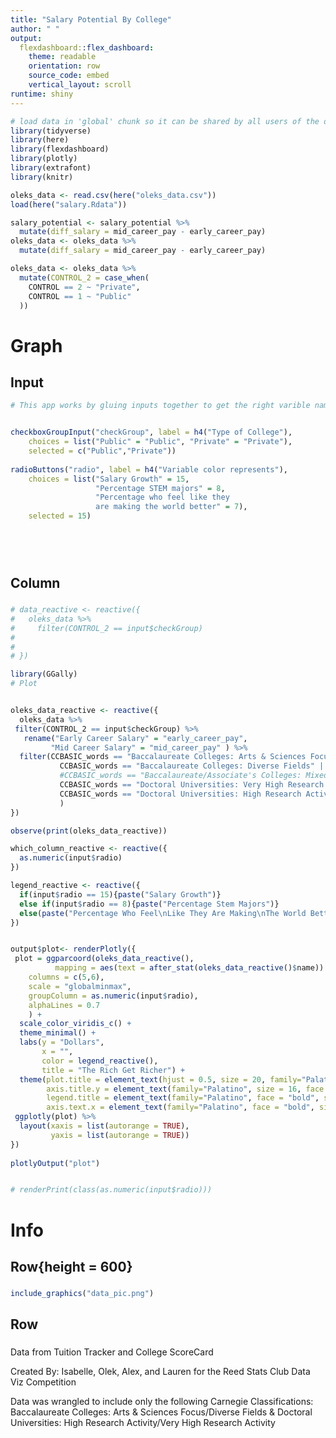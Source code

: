 ```yaml
---
title: "Salary Potential By College"
author: " " 
output: 
  flexdashboard::flex_dashboard:
    theme: readable 
    orientation: row
    source_code: embed
    vertical_layout: scroll 
runtime: shiny
---
```


```r
# load data in 'global' chunk so it can be shared by all users of the dashboard
library(tidyverse)
library(here)
library(flexdashboard)
library(plotly)
library(extrafont)
library(knitr)

```



```r
oleks_data <- read.csv(here("oleks_data.csv"))
load(here("salary.Rdata"))

salary_potential <- salary_potential %>%
  mutate(diff_salary = mid_career_pay - early_career_pay)
oleks_data <- oleks_data %>%
  mutate(diff_salary = mid_career_pay - early_career_pay)

oleks_data <- oleks_data %>%
  mutate(CONTROL_2 = case_when(
    CONTROL == 2 ~ "Private",
    CONTROL == 1 ~ "Public"
  ))
```



Graph 
==================================================================




Input {.sidebar}
--------------------------------------------------------


```r
# This app works by gluing inputs together to get the right varible names


checkboxGroupInput("checkGroup", label = h4("Type of College"), 
    choices = list("Public" = "Public", "Private" = "Private"),
    selected = c("Public","Private"))
                                
radioButtons("radio", label = h4("Variable color represents"),
    choices = list("Salary Growth" = 15, 
                   "Percentage STEM majors" = 8, 
                   "Percentage who feel like they
                   are making the world better" = 7), 
    selected = 15)
                


                                
```

Column{}
------------------------------------------------------

###

```r
  
# data_reactive <- reactive({
#   oleks_data %>%
#     filter(CONTROL_2 == input$checkGroup)
#   
#   
# })

library(GGally)
# Plot


oleks_data_reactive <- reactive({
  oleks_data %>%
 filter(CONTROL_2 == input$checkGroup) %>%
   rename("Early Career Salary" = "early_career_pay",
         "Mid Career Salary" = "mid_career_pay" ) %>%
  filter(CCBASIC_words == "Baccalaureate Colleges: Arts & Sciences Focus" |
           CCBASIC_words == "Baccalaureate Colleges: Diverse Fields" |
           #CCBASIC_words == "Baccalaureate/Associate's Colleges: Mixed Baccalaureate/Associate's" |
           CCBASIC_words == "Doctoral Universities: Very High Research Activity" |
           CCBASIC_words == "Doctoral Universities: High Research Activity"
           )
})

observe(print(oleks_data_reactive))

which_column_reactive <- reactive({
  as.numeric(input$radio)
})

legend_reactive <- reactive({
  if(input$radio == 15){paste("Salary Growth")}
  else if(input$radio == 8){paste("Percentage Stem Majors")}
  else(paste("Percentage Who Feel\nLike They Are Making\nThe World Better")) 
})


output$plot<- renderPlotly({
 plot = ggparcoord(oleks_data_reactive(),
          mapping = aes(text = after_stat(oleks_data_reactive()$name)) , 
    columns = c(5,6),
    scale = "globalminmax",
    groupColumn = as.numeric(input$radio),
    alphaLines = 0.7
    ) +
  scale_color_viridis_c() +
  theme_minimal() +
  labs(y = "Dollars",
       x = "",
       color = legend_reactive(),
       title = "The Rich Get Richer") +
  theme(plot.title = element_text(hjust = 0.5, size = 20, family="Palatino"), 
        axis.title.y = element_text(family="Palatino", size = 16, face = "bold"), 
        legend.title = element_text(family="Palatino", face = "bold", size = 13), 
        axis.text.x = element_text(family="Palatino", face = "bold", size = 14)) 
 ggplotly(plot) %>%
  layout(xaxis = list(autorange = TRUE),
         yaxis = list(autorange = TRUE))
}) 
 
plotlyOutput("plot") 


# renderPrint(class(as.numeric(input$radio)))
```


Info 
=========================================================

Row{height = 600}
------------------------------------------------

### 


```r
include_graphics("data_pic.png")

```



Row{}
-----------------------------------------------

### 
Data from Tuition Tracker and College ScoreCard

Created By: Isabelle, Olek, Alex, and Lauren for the Reed Stats Club Data Viz Competition


Data was wrangled to include only the following Carnegie Classifications: Baccalaureate Colleges: Arts & Sciences Focus/Diverse Fields & Doctoral Universities: High Research Activity/Very High Research Activity  





